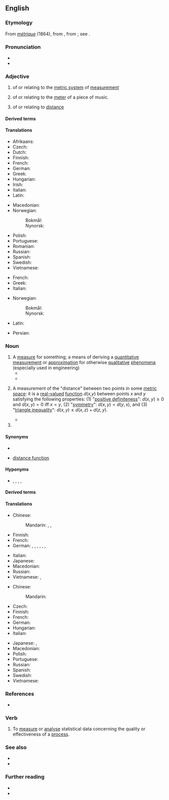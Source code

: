 {{also|-metric}}
==English==

===Etymology===
From {{etyl|fr|en}} ''[[métrique]]'' (1864), from {{etyl|NL.|en}} {{m|la|metricus||pertaining to the system based on the meter}}, from {{m|la|metrum||a meter}}; see {{m|en|meter}}.

===Pronunciation===
* {{IPA|/ˈmɛt.ɹɪk/|lang=en}}
* {{hyphenation|met|ric|lang=en}}

===Adjective===
{{en-adj|-}}

# of or relating to the [[metric system]] of [[measurement]]
# {{lb|en|music}} of or relating to the [[meter]] of a piece of music.
# {{lb|en|mathematics|physics}} of or relating to [[distance]]

====Derived terms====
{{der4
|contrametric
|extrametric
|intrametric
|metrical
|metric carat
|metric foot
|metric level
|metric system
|metric space
|metric structure
|premetric
|pseudometric
|lang=en}}

====Translations====
{{trans-top|relating to metric system}}
* Afrikaans: {{t|af|metriek}}
* Czech: {{t+|cs|metrický|m}}
* Dutch: {{t+|nl|metriek}}
* Finnish: {{t|fi|metrinen}}
* French: {{t+|fr|métrique}}
* German: {{t+|de|metrisch}}
* Greek: {{t+|el|μετρικός}}
* Hungarian: {{t+|hu|metrikus}}
* Irish: {{t|ga|méadrach}}
* Italian: {{t|it|metrico}}
* Latin: {{t|la|metricus}}
{{trans-mid}}
* Macedonian: {{t+|mk|ме́трички|m}}
* Norwegian:
*: Bokmål: {{t+|nb|metrisk}}
*: Nynorsk: {{t|nn|metrisk}}
* Polish: {{t|pl|metryczny}}
* Portuguese: {{t+|pt|métrico|m}}
* Romanian: {{t+|ro|metric}}
* Russian: {{t+|ru|метри́ческий}}
* Spanish: {{t+|es|métrico}}
* Swedish: {{t+|sv|metrisk}}
* Vietnamese: {{t+|vi|mét}}
{{trans-bottom}}

{{trans-top|relating to musical meter}}
* French: {{t+|fr|métrique}}
* Greek: {{t+|el|μετρικός}}
* Italian: {{t|it|metrico}}
{{trans-mid}}
* Norwegian:
*: Bokmål: {{t+|nb|metrisk}}
*: Nynorsk: {{t|nn|metrisk}}
{{trans-bottom}}

{{checktrans-top}}
* Latin: {{t-check|la|metricus}}
{{trans-mid}}
* Persian: {{t+check|fa|متریک|tr=metrik}}
{{trans-bottom}}

===Noun===
{{en-noun|s|es}}

# A [[measure]] for something; a means of deriving a [[quantitative]] [[measurement]] or [[approximation]] for otherwise [[qualitative]] [[phenomena]] (especially used in engineering)
#* {{quote-magazine|date=April 10 2011|magazine=Financial Times|passage=As for the large number of official statements that Spain is safe, I think they are merely a '''metric''' of the complacency that has characterised the European crisis from the start.}}
#* {{quote-magazine|date=2013-08-03|volume=408|issue=8847|magazine={{w|The Economist}}
|title=Boundary problems|url=http://www.economist.com/news/finance-and-economics/21582498-america-has-changed-way-it-measures-gdp-boundary-problems|passage=Economics is a messy discipline: too fluid to be a science, too rigorous to be an art. Perhaps it is fitting that economists’ most-used '''metric''', gross domestic product (GDP), is a tangle too. GDP measures the total value of output in an economic territory. Its apparent simplicity explains why it is scrutinised down to tenths of a percentage point every month.}}
#: {{ux|en|What '''metric''' should be used for performance evaluation?}}
#: {{ux|en|What are the most important '''metrics''' to track for your business?}}
#: {{ux|en|It's the most important single '''metric''' that quantifies the predictive performance.}}
#: {{ux|en|How to measure marketing? Use these key '''metrics''' for measuring marketing effectiveness.}}
#: {{ux|en|There is a lack of standard '''metrics'''.}}
# {{lb|en|mathematics}} A measurement of the "distance" between two points in some [[metric space]]: it is a [[real-valued]] [[function]] ''d''(''x'',''y'') between points ''x'' and ''y'' satisfying the following properties: (1) "[[positive definiteness]]": <math> d(x,y) \ge 0 </math> and <math> d(x,y) = 0 \mbox{ iff } x=y </math>, (2) "[[symmetric|symmetry]]": <math> d(x,y) = d(y,x) </math>, and (3) "[[triangle inequality]]": <math> d(x,y) \le d(x,z) + d(z,y) </math>.
#* {{quote-book|title=Riemannian Metrics of Constant Mass and Moduli Spaces of Conformal Structures|author=Lutz Habermann|year=2000|passage=As we shall see, these '''metrics''' are constructed from a Green function.|url=https://books.google.com/books?id=XAhrmyoIkLoC&lpg=PA11&dq=%22metrics%22%20%22function%22&pg=PA11#v=onepage&q=%22metrics%22%20%22function%22&f=false}}
# {{abbreviation of|metric system|lang=en}}

====Synonyms====
* {{l|en|measure}}
* {{sense|mathematics}} [[distance function]]

====Hyponyms====
* {{sense|mathematics}} {{l|en|Euclidean metric}}, {{l|en|Hausdorff metric}}, {{l|en|spacetime metric}}, {{l|en|uniform metric}}, {{l|en|ultrametric}}

====Derived terms====
{{der4
|landscape metrics
|performance metric
|premetric
|pseudoquasimetric
|quasimetric
|semimetric
|success metric
|lang=en}}

====Translations====
{{trans-top|measure for something}}
* Chinese:
*: Mandarin: {{t+|cmn|度量|tr=dùliàng|sc=Hani}}, {{t+|cmn|計量|sc=Hani}}, {{t+|cmn|计量|tr=jìliàng|sc=Hani}}
* Finnish: {{t+|fi|mittari}}
* French: {{t+|fr|métrique|f}}
* German: {{t+|de|Metrik|f}}, {{t|de|Messgröße|f}}, {{t+|de|Maß|n}}, {{t+|de|Kriterium|n}}, {{t+|de|Kennzahl|f}}, {{t|de|Kenngröße|f}}, {{t+|de|Indikator|m}}
{{trans-mid}}
* Italian: {{t+|it|metrica|f}}
* Japanese: {{t|ja|計量|tr=けいりょう, keiryō|sc=Jpan}}
* Macedonian: {{t|mk|ме́трика|f}}
* Russian: {{t+|ru|ме́трика|f}}
* Vietnamese: {{t+|vi|tiêu chuẩn}}, {{t|vi|thước đo}}
{{trans-bottom}}

{{trans-top|notion in mathematics}}
* Chinese:
*: Mandarin: {{t+|cmn|度量|tr=dùliàng|sc=Hani}}
* Czech: {{t|cs|metrika|f}}
* Finnish: {{t+|fi|metriikka}}
* French: {{t+|fr|métrique|f}}
* German: {{t+|de|Metrik|f}}
* Hungarian: {{t|hu|metrika}}
* Italian: {{t+|it|metrica|f}}
{{trans-mid}}
* Japanese: {{t|ja|計量|tr=けいりょう, keiryō|sc=Jpan}}, {{t|ja|メトリック|tr=metorikku|sc=Jpan}}
* Macedonian: {{t|mk|метрика|f|tr=métrika}}
* Polish: {{t+|pl|metryka|f}}
* Portuguese: {{t+|pt|métrica|f}}
* Russian: {{t+|ru|ме́трика|f}}
* Spanish: {{t+|es|métrica|f}}
* Swedish: {{t+|sv|metrik|c}}
* Vietnamese: {{t|vi|mêtric}}
{{trans-bottom}}

===References===
* {{pedia}}

===Verb===
{{en-verb|metrics|metricking|metricked}}

# {{lb|en|transitive|aerospace, systems engineering}} To [[measure]] or [[analyse]] statistical data concerning the quality or effectiveness of a [[process]].
#: {{ux|en|We need '''to metric''' the status of software documentation.}}
#: {{ux|en|We need '''to metric''' the verification of requirements.}}
#: {{ux|en|We need '''to metric''' the system failures.}}
#: {{ux|en|The project manager '''is metricking''' the closure of the action items.}}
#: {{ux|en|Customer satisfaction '''was metricked''' by the marketing department.}}

===See also===
* {{l|en|meter}}
* {{l|en|avoirdupois}}

===Further reading===
* {{R:Webster 1913}}
* {{R:Century 1911}}